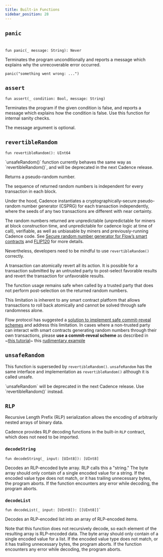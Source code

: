 ```yaml
---
title: Built-in Functions
sidebar_position: 28
---
```


## `panic`
#

```cadence
fun panic(_ message: String): Never
```

Terminates the program unconditionally
and reports a message which explains why the unrecoverable error occurred.

```cadence
panic("something went wrong: ...")
```

## `assert`

```cadence
fun assert(_ condition: Bool, message: String)
```

Terminates the program if the given condition is false,
and reports a message which explains how the condition is false.
Use this function for internal sanity checks.

The message argument is optional.

## `revertibleRandom`

```cadence
fun revertibleRandom(): UInt64
```

<Callout type="info">
`unsafeRandom()` function currently behaves the same way as `revertibleRandom()`,
and will be deprecated in the next Cadence release. 
</Callout>

Returns a pseudo-random number.

The sequence of returned random numbers is independent for
every transaction in each block.

Under the hood, Cadence instantiates a cryptographically-secure pseudo-random number
generator (CSPRG) for each transaction independently, where the seeds of any two transactions
are different with near certainty.

The random numbers returned are unpredictable
(unpredictable for miners at block construction time, 
and unpredictable for cadence logic at time of call),
verifiable, as well as unbiasable by miners and previously-running Cadence code.
See [Secure random number generator for Flow’s smart contracts](https://forum.flow.com/t/secure-random-number-generator-for-flow-s-smart-contracts/5110)
and [FLIP120](https://github.com/onflow/flips/pull/120) for more details.

Nevertheless, developers need to be mindful to use `revertibleRandom()` correctly.

<Callout type="warning">

A transaction can atomically revert all its action.
It is possible for a transaction submitted by an untrusted party
to post-select favorable results and revert the transaction for unfavorable results.

</Callout>

The function usage remains safe when called by a trusted party that does not
perform post-selection on the returned random numbers.

This limitation is inherent to any smart contract platform that allows transactions to roll back atomically
and cannot be solved through safe randomness alone.

Flow protocol has suggested a [solution to implement safe
commit-reveal schemes](https://github.com/onflow/flips/pull/123) and address this limitation.
In cases where a non-trusted party can interact with smart contracts generating
random numbers through their own transactions, please **use a commit-reveal scheme**
as described in ~[this tutorial]()~ this [rudimentary example](https://github.com/onflow/flips/blob/main/protocol/20230728-commit-reveal.md#tutorials-and-examples)


## `unsafeRandom`

This function is superseded by `revertibleRandom()`.
`unsafeRandom` has the same interface and implementation as `revertibleRandom()` although
it is called unsafe.
	
<Callout type="info">
`unsafeRandom` will be deprecated in the next Cadence release. Use `revertibleRandom()` instead.
</Callout>

## `RLP`

Recursive Length Prefix (RLP) serialization allows the encoding of arbitrarily nested arrays of binary data.

Cadence provides RLP decoding functions in the built-in `RLP` contract, which does not need to be imported.

### `decodeString`

```cadence
fun decodeString(_ input: [UInt8]): [UInt8]
```

Decodes an RLP-encoded byte array. RLP calls this a "string."
The byte array should only contain of a single encoded value for a string.
If the encoded value type does not match, or it has trailing unnecessary bytes, the program aborts.
If the function encounters any error while decoding, the program aborts.

### `decodeList`

```cadence
fun decodeList(_ input: [UInt8]): [[UInt8]]`
```

Decodes an RLP-encoded list into an array of RLP-encoded items.

Note that this function does not recursively decode, so each element of the resulting array is RLP-encoded data.
The byte array should only contain of a single encoded value for a list.
If the encoded value type does not match, or it has trailing unnecessary bytes, the program aborts.
If the function encounters any error while decoding, the program aborts.
